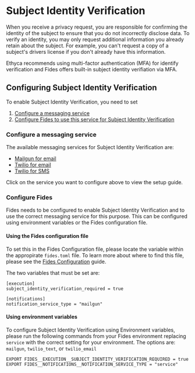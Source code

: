# Subject Identity Verification
When you receive a privacy request, you are responsible for confirming the identity of the subject to ensure that you do not incorrectly disclose data. To verify an identity, you may only request additional information you already retain about the subject. For example, you can't request a copy of a subject's drivers license if you don't already have this information.

Ethyca recommends using multi-factor authentication (MFA) for identify verification and Fides offers built-in subject identity verifiation via MFA.

## Configuring Subject Identity Verification
To enable Subject Identity Verification, you need to set

1. [Configure a messaging service](#configuring-a-messaging-service)
2. [Configure Fides to use this service for Subject Identity Verification](#configure-fides)

### Configure a messaging service
The available messaging services for Subject Identity Verification are:
* [Mailgun for email](../messaging/mailgun-email)
* [Twilio for email](../messaging/twilio-email)
* [Twilio for SMS](../messaging/twilio-sms)

Click on the service you want to configure above to view the setup guide.


### Configure Fides 
Fides needs to be configured to enable Subject Identity Verification and to use the correct messaging service for this purpose. This can be configured using environment variables or the Fides configuration file. 

#### Using the Fides configuration file
To set this in the Fides Configuration file, please locate the variable within the appropirate `fides.toml` file. To learn more about where to find this file, please see the [Fides Configuration](../configuration) guide.  

The two variables that must be set are:

```console
[execution]
subject_identity_verification_required = true

[notifications]
notification_service_type = "mailgun"
```

#### Using environment variables
To configure Subject Identity Verification using Environment variables, please run the following commands from your Fides environment replacing `service` with the correct setting for your environment. The options are: `mailgun`, `twilio_text`, or `twilio_email`


```console
EXPORT FIDES__EXECUTION__SUBJECT_IDENTITY_VERIFICATION_REQUIRED = true
EXPORT FIDES__NOTIFICATIONS__NOTIFICATION_SERVICE_TYPE = "service"
```